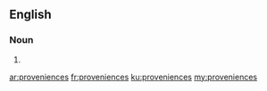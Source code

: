==English==

===Noun===
{{head|en}}

# {{plural of|provenience}}

[[ar:proveniences]]
[[fr:proveniences]]
[[ku:proveniences]]
[[my:proveniences]]